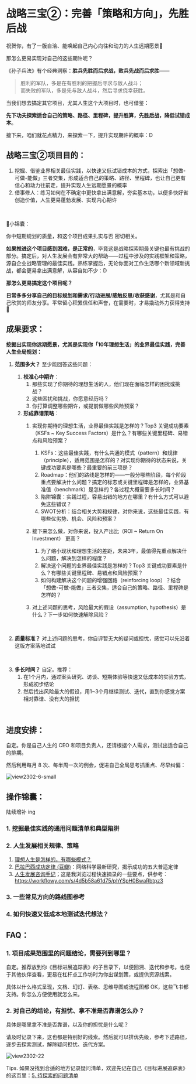 # 战略三宝②：完善「策略和方向」，先胜后战

祝贺你，有了一版自洽、能唤起自己内心向往和动力的人生远期愿景🎉

那怎么更易实现对自己的这些期许呢？

 

《孙子兵法》有个经典洞察：**胜兵先胜而后求战，败兵先战而后求胜**——

> 胜利的军队，多是在有胜利的把握后寻求与敌人战斗；<br />
> 而失败的军队，多是先与敌人战斗，然后寻求侥幸获胜。

当我们想去搞定其它项目，尤其人生这个大项目时，也可借鉴：

**先下功夫探索适合自己的策略、路径、里程碑，提升胜算，先胜后战，降低试错成本**。



接下来，咱们就花点精力，来探索一下，提升实现期许的概率：D




## 战略三宝②项目目的：

1. 挖掘、借鉴业界相关最佳实践，以快速又低试错成本的方式，探索出「想做-可做-能做」三者交集，形成适合自己的策略、路径、里程碑，也让自己更有信心和动力往前走，提升实现人生远期愿景的概率
2. 借事修人：练习如何在不确定中更快拿出满意解，夯实基本功，以便多快好省创造价值，人生更易蓬勃发展、实现内心期许
<br />

🎁小锦囊：

你中短期规划的质量，和这个项目成果扎实与否 密切相关。

**如果推进这个项目感到困难，是正常的**，毕竟这是战略探索期最关键也最有挑战的部分。搞定后，对人生发展会有非常大的帮助——过程中涉及的实践框架和策略，源自企业战略管理的最佳实践。熟练掌握后，无论你面对工作生活哪个新领域新挑战，都会更易拿出满意解，从容自如不少：D

**那怎么更易搞定这个项目呢？**

**日常多多分享自己的目标规划和需求/行动进展/感触反思/收获感谢**，尤其是和自己欣赏的师友分享。平常留心积累信任和声誉，在需要时，才易撬动外力获得支持🤗






## 成果要求：



**挖掘出实现你远期愿景，尤其是实现你「10年理想生活」的业界最佳实践，完善人生全局规划：**
1. **范围多大？** 至少能回答这些问题：
   1. **校准心中期许**：
      1. 那些实现了你期待的理想生活的人，他们现在面临怎样的困扰或挑战？
      2. 这些困扰和挑战，你愿意经历吗？
      3. 你打算调整哪些期许，或提前做哪些风险预案？
   2. **形成靠谱策略**：
      1. 实现你期待的理想生活，业界最佳实践是怎样的？Top3 关键成功要素（KSFs ~ Key Success Factors）是什么？有哪些关键里程碑、易错点和风险预案？
         1. KSFs：这些最佳实践，有什么共通的模式（pattern）和规律（principle），适用范围是怎样的？对实现你期待的状态来说，关键成功要素是哪些？最重要的前三项是？
         2. Roadmap：他们的路线是怎样的——一般分哪些阶段，每个阶段重点要解决什么问题？搞定的标志或关键里程碑是怎样的，业界基准值（benchmark）是怎样的？各过程大概需要多长时间？
         3. 陷阱锦囊：实践过程，容易出错的地方在哪里？有什么方式可以避免这些错误？
         4. SWOT分析：结合相关大势和规律，对你来说，这些最佳实践，有哪些优劣势、机会、风险和预案？
      
      2. 接下来怎么做，对你来说，投入产出比（ROI ~ Return On Investment） 更高？
         1. 为了缩小现状和理想生活的差距，未来3年，最值得先重点解决什么问题，解决到怎样的程度？
         2. 解决这个问题的业界最佳实践是怎样的？Top3 关键成功要素是什么？有哪些关键里程碑、易错点和风险预案？
         3. 如何构建解决这个问题的增强回路（reinforcing loop）？结合「想做-可做-能做」三者交集，适合自己的策略、路径、里程碑是怎样的？
      3. 对上述问题的思考，风险最大的假设（assumption, hypothesis）是什么？下一步如何快速解除风险？
      <br />

2. **质量标准？** 对上述问题的思考，你自评暂无大的疑问或担忧，感觉可以先沿着这版方案落地试试
<br />

3. **多长时间？** 自定。推荐：
   1. 在1个月内，通过案头研究、访谈、短期体验等快速又低成本的实验方式，形成初步结论
   2. 然后找出风险最大的假设，用1~3个月继续测试、迭代，直到你感觉方案相对靠谱、没有大的担忧

<br />

## 进度安排：

自定。你是自己人生的 CEO 和项目负责人，还请根据个人需求，测试出适合自己的排期。

然后利用每月 8 次、每半周一次的例会，促进自己全局思考抓重点、尽早纠偏：

![view2302-6-small](https://cdn.sunnyhuang.net/share/pattern-monthly230301.png/webp?x-oss-process=image/watermark,t_3,fill_1,padx_200,pady_200,text_6Zeq6Zeq5Lq655Sf,rotate_330 ':size=550')



## 操作锦囊：

陆续增补 ing 

### 1. 挖掘最佳实践的通用问题清单和典型陷阱
### 2. 人生发展相关规律、策略
   1. [理想人生是怎样的，有哪些模式？ ](/guides/model-idealife)
   2. [巴拉巴西成功定律 (豆瓣)](https://book.douban.com/subject/34901765/)：网络科学最新研究，揭示成功的五大普适定律
   3. [人生发展咨询手记](https://mp.weixin.qq.com/mp/appmsgalbum?__biz=MzA3MzM0MjUyMQ==&action=getalbum&album_id=2779446765539409925&scene=173&from_msgid=2652153334&from_itemidx=1&count=3&nolastread=1#wechat_redirect)；这是我浏览过程快速摘录的一些要点，供参考：https://workflowy.com/s/4d5b58a61d75/phYSpH0BwaRbtpz3
### 3. 一些常见方向的路线图参考
### 4. 如何快速又低成本地测试迭代想法？

## FAQ：

### 1. 项目成果范围里的问题结论，需要列到哪里？

自定。推荐放到你《目标进展追踪表》的子目录下，以便回溯、迭代和参考。也便于其他伙伴查看，更易在杠杆点工作坊时为你出谋划策，或提供资源线索。

具体以什么格式呈现，文档、幻灯、表格、思维导图或流程图都 OK，这些飞书都支持。你怎么方便使用就怎么来。

### 2. 对自己的结论，有担忧、拿不准是否靠谱怎么办？

具体是哪里拿不准是否靠谱，以及你的担忧是什么呢？

请及时记录下来，这也都是特别好的线索。然后就可以排优先级，参考下述路径，逐步去探索测试，解除疑问担忧、迭代方案。

 ![view2302-22](https://cdn.sunnyhuang.net/share/view2302-22.png ':size=650')

Tips. 如果没找到合适的地方记录疑问清单，欢迎先记在自己《目标进展追踪表》的这页里：[5. 待探索的问题清单](https://sunnylife.feishu.cn/wiki/wikcnXVeUoG1WkOUYcJ33kyIXxc?sheet=atO6nt)